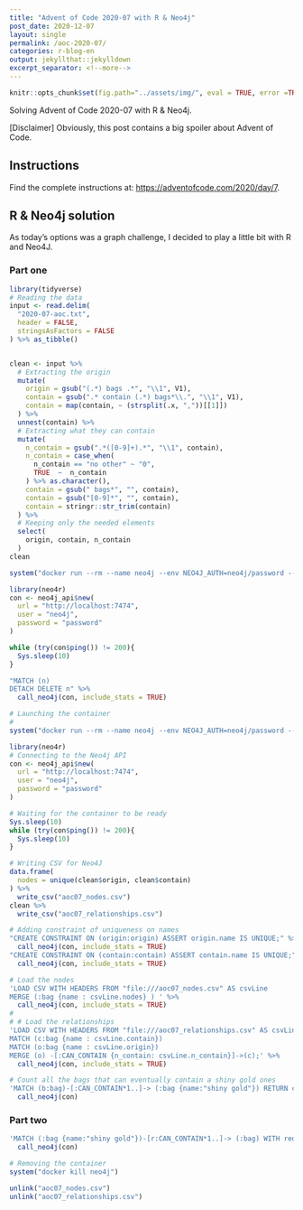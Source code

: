 ```yaml
---
title: "Advent of Code 2020-07 with R & Neo4j"
post_date: 2020-12-07
layout: single
permalink: /aoc-2020-07/
categories: r-blog-en
output: jekyllthat::jekylldown
excerpt_separator: <!--more-->
---
```


```r
knitr::opts_chunk$set(fig.path="../assets/img/", eval = TRUE, error =TRUE, warning = FALSE)
```

Solving Advent of Code 2020-07 with R & Neo4j. 

[Disclaimer] Obviously, this post contains a big spoiler about Advent of Code.

## Instructions

Find the complete instructions at: <https://adventofcode.com/2020/day/7>. 

## R & Neo4j solution

As today's options was a graph challenge, I decided to play a little bit with R and Neo4J.

### Part one

```r
library(tidyverse)
# Reading the data
input <- read.delim(
  "2020-07-aoc.txt", 
  header = FALSE, 
  stringsAsFactors = FALSE
) %>% as_tibble()


clean <- input %>%
  # Extracting the origin
  mutate(
    origin = gsub("(.*) bags .*", "\\1", V1), 
    contain = gsub(".* contain (.*) bags*\\.", "\\1", V1), 
    contain = map(contain, ~ (strsplit(.x, ","))[[1]])
  ) %>%
  unnest(contain) %>%
  # Extracting what they can contain
  mutate(
    n_contain = gsub(".*([0-9]+).*", "\\1", contain),
    n_contain = case_when(
      n_contain == "no other" ~ "0", 
      TRUE  ~  n_contain
    ) %>% as.character(),
    contain = gsub(" bags*", "", contain),
    contain = gsub("[0-9]*", "", contain),
    contain = stringr::str_trim(contain)
  ) %>%
  # Keeping only the needed elements
  select(
    origin, contain, n_contain
  )
clean
```



```r
system("docker run --rm --name neo4j --env NEO4J_AUTH=neo4j/password --publish=7687:7687 --publish=7474:7474 -v $(pwd):/var/lib/neo4j/import -d neo4j:3.4")

library(neo4r)
con <- neo4j_api$new(
  url = "http://localhost:7474", 
  user = "neo4j", 
  password = "password"
)

while (try(con$ping()) != 200){
  Sys.sleep(10)
}

"MATCH (n)
DETACH DELETE n" %>%
  call_neo4j(con, include_stats = TRUE)
```

```r
# Launching the container
# 
system("docker run --rm --name neo4j --env NEO4J_AUTH=neo4j/password --publish=7687:7687 --publish=7474:7474 -v $(pwd):/var/lib/neo4j/import -d neo4j:3.4")

library(neo4r)
# Connecting to the Neo4j API
con <- neo4j_api$new(
  url = "http://localhost:7474", 
  user = "neo4j", 
  password = "password"
)

# Waiting for the container to be ready
Sys.sleep(10)
while (try(con$ping()) != 200){
  Sys.sleep(10)
}
```

```r
# Writing CSV for Neo4J
data.frame(
  nodes = unique(clean$origin, clean$contain)
) %>%
  write_csv("aoc07_nodes.csv")
clean %>%
  write_csv("aoc07_relationships.csv")
```


```r
# Adding constraint of uniqueness on names
"CREATE CONSTRAINT ON (origin:origin) ASSERT origin.name IS UNIQUE;" %>%
  call_neo4j(con, include_stats = TRUE)
"CREATE CONSTRAINT ON (contain:contain) ASSERT contain.name IS UNIQUE;" %>%
  call_neo4j(con, include_stats = TRUE)

# Load the nodes
'LOAD CSV WITH HEADERS FROM "file:///aoc07_nodes.csv" AS csvLine
MERGE (:bag {name : csvLine.nodes} ) ' %>%
  call_neo4j(con, include_stats = TRUE)
#
# # Load the relationships
'LOAD CSV WITH HEADERS FROM "file:///aoc07_relationships.csv" AS csvLine
MATCH (c:bag {name : csvLine.contain})
MATCH (o:bag {name : csvLine.origin})
MERGE (o) -[:CAN_CONTAIN {n_contain: csvLine.n_contain}]->(c);' %>%
  call_neo4j(con, include_stats = TRUE)

# Count all the bags that can eventually contain a shiny gold ones
'MATCH (b:bag)-[:CAN_CONTAIN*1..]-> (:bag {name:"shiny gold"}) RETURN count( DISTINCT b) AS count' %>%
  call_neo4j(con)
```


### Part two 

```r
'MATCH (:bag {name:"shiny gold"})-[r:CAN_CONTAIN*1..]-> (:bag) WITH reduce(tot = 1, i IN r| tot * toInteger(i.n_contain)) AS total RETURN sum(total) AS total' %>%
  call_neo4j(con)
```


```r
# Removing the container
system("docker kill neo4j")

unlink("aoc07_nodes.csv")
unlink("aoc07_relationships.csv")
```

